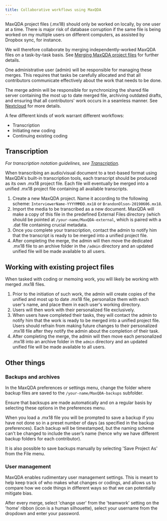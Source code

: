 ```yaml
---
title: Collaborative workflows using MaxQDA
---
```


MaxQDA project files (.mx18) should only be worked on locally, by one user at a time. There is major risk of database corruption if the same file is being worked on my multiple users on different computers, as assisted by Dropbox sync, for instance.

We will therefore collaborate by merging independently-worked MaxQDA files on a task-by-task basis. See [Merging MaxQDA project files](Merging_MaxQDA_project_files "wikilink") for further details.

One administrative user (admin) will be responsible for managing these merges. This requires that tasks be carefully allocated and that all contributors communicate effectively about the work that needs to be done.

The merge admin will be responsible for synchronizing the shared file server containing the most up to date merged file, archiving outdated drafts, and ensuring that all contributors\' work occurs in a seamless manner. See [Nextcloud](Nextcloud "wikilink") for more details.

A few different kinds of work warrant different workflows:

-   Transcription
-   Initiating new coding
-   Continuing existing coding

## Transcription

*For transcription notation guidelines, see [Transcription](Transcription "wikilink").*

When transcribing an audio/visual document to a text-based format using MaxQDA\'s built-in transcription tools, each transcript should be produced as its own .mx18 project file. Each file will eventually be merged into a unified .mx18 project file containing all available transcripts.

1.  Create a new MaxQDA project. Name it according to the following scheme: `InterviewerName-YYYYMMDD.mx18` or `BrandonOlson-20190606.mx18`.
2.  Import the media to be transcribed as a new document. MaxQDA will make a copy of this file in the predefined External Files directory (which should be pointed at `/your-name/MaxQDA-external`, which is paired with a .dat file containing crucial metadata.
3.  Once you complete your transcription, contact the admin to notify him that the transcript is ready to be merged into a unified project file.
4.  After completing the merge, the admin will then move the dedicated .mx18 file to an archive folder in the `/admin` directory and an updated unified file will be made available to all users.

## Working with existing project files

When tasked with coding or memoing work, you will likely be working with merged .mx18 files.

1.  Prior to the initiation of such work, the admin will create copies of the unified and most up to date .mx18 file, personalize them with each user\'s name, and place them in each user\'s working directory.
2.  Users will then work with their personalized file exclusively.
3.  When users have completed their tasks, they will contact the admin to notify him that the work is ready to be merged into a unified project file. Users should refrain from making future changes to their personalized .mx18 file after they notify the admin about the completion of their task.
4.  After completing the merge, the admin will then move each personalized .mx18 into an archive folder in the `admin` directory and an updated unified file will be made available to all users.

## Other things

### Backups and archives

In the MaxQDA preferences or settings menu, change the folder where backup files are saved to the `/your-name/MaxQDA-backups` subfolder.

Ensure that backsups are made automatically and on a regular basis by selecting these options in the preferences menu.

When you load a .mx18 file you will be prompted to save a backup if you have not done so in a preset number of days (as specified in the backup preferences). Each backup will be timestamped, but the naming scheme can\'t be changed to include the user's name (hence why we have different backup folders for each contributor).

It is also possible to save backups manually by selecting \'Save Project As\' from the File menu.

### User management

MaxQDA enables rudimentary user management settings. This is meant to help keep track of who makes what changes or codings, and allows us to compare how we code things in different ways so that we can potentially mitigate bias.

After every merge, select \'change user\' from the \'teamwork\' setting on the \'home\' ribbon (icon is a human silhouette), select your username from the dropdown and enter your password.
